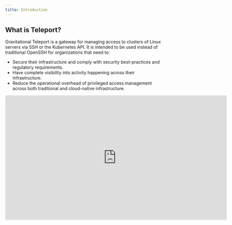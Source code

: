 ```yaml
---
title: Introduction
---
```


## What is Teleport?

Gravitational Teleport is a gateway for managing access to clusters of Linux
servers via SSH or the Kubernetes API. It is intended to be used instead of
traditional OpenSSH for organizations that need to:

- Secure their infrastructure and comply with security best-practices and
  regulatory requirements.
- Have complete visibility into activity happening across their infrastructure.
- Reduce the operational overhead of privileged access management across both
  traditional and cloud-native infrastructure.

<iframe
  width="712"
  height="400"
  src="https://www.youtube.com/embed/GvAD5aNcdBA?rel=0&modestbranding=1&widget_referrer=gravitational.com/teleport/docs"
  frameBorder="0"
  allow="accelerometer; autoplay; encrypted-media; gyroscope; picture-in-picture"
  allowFullScreen
/>

Teleport aims to be a cloud-native SSH solution, i.e. it makes it natural to think of
environments, not servers. Below is a list of the most popular Teleport features:

- Single SSH/Kubernetes access gateway for an entire organization.
- SSH certificate based authentication instead of static keys.
- Avoid key distribution and [trust on first use](https://en.wikipedia.org/wiki/Trust_on_first_use) issues by using auto-expiring keys signed by a cluster certificate authority (CA).
- Enforce 2nd factor authentication.
- Connect to clusters located behind firewalls without direct Internet access via SSH bastions.
- Collaboratively troubleshoot issues through session sharing.
- Discover online servers and Docker containers within a cluster with dynamic node labels.
- The ability to manage trust between teams, organizations and data centers.
- SSH/Kubernetes access into behind-firewall environments without any open ports.
- Role-based access control (RBAC) for SSH.
- A single tool ("pane of glass") to manage RBAC for both SSH and Kubernetes.
- Audit log with session recording/replay.
- Kubernetes audit log, including the recording of interactive commands executed via `kubectl`.
- The same workflows and ease of use that devs get with familiar `ssh` / `kubectl` commands.
- Ability to run in "agentless" mode, i.e. most Teleport features are
  available on clusters with pre-existing SSH daemons, usually `sshd`.

Teleport is available through the free, open source edition ("Teleport Community Edition")
or a commercial edition ("Teleport Enterprise Edition").

## Operating System Support

Teleport is officially supported on the platforms listed below. It is worth noting
that the open source community has been successful in building and running Teleport on
UNIX variants other than Linux [2].

| Operating System | Teleport Client | Teleport Server |
| - | - | - |
| Linux v2.6+ | yes | yes |
| MacOS v10.12+ | yes | yes |
| Windows [1] | yes [1] | no |

[1] *Teleport server does not run on Windows yet, but `tsh` (the Teleport client)
can be used on Windows to execute `tsh login` to retrieve a user's SSH
certificate and use it with `ssh`, the OpenSSH client, running on a Windows
client machine.*

[2] *Teleport is written in Go and it is theoretically possible to build it on
any OS supported by the [Golang toolchain](https://github.com/golang/go/wiki/MinimumRequirements)*.

## Teleport Community

The Community Edition is [on Github](https://github.com/gravitational/teleport)
if you want to dive into the
code. This documentation is also available in [the Github
repository](https://github.com/gravitational/teleport/tree/master/docs), so feel
free to create an issue or pull request if you have comments.

- [Quickstart Guide](quickstart.mdx) - A quick tutorial to show off the basic
  capabilities of Teleport. A good place to start if you want to jump right in.
- [Teleport Architecture](architecture/teleport-architecture-overview.mdx) - This section covers the underlying
  design principles of Teleport and provides a detailed description of Teleport's
  architecture. A good place to learn about Teleport's design and how it works.
- [User Manual](user-manual.mdx) - This manual expands on the Quickstart and
  provides end users with all they need to know about how to use Teleport.
- [Admin Manual](admin-guide.mdx) - This manual covers installation and
  configuration of Teleport and the ongoing management of Teleport.
- [FAQ](faq.mdx) - Common questions about Teleport.

## Teleport Enterprise

Teleport Enterprise is built around the open-source core in Teleport Community,
with the added benefits of role-based access control (RBAC) and easy
integration with identity managers for single sign-on (SSO). Because the
majority of documentation between the Community and Enterprise Editions overlap,
we have separated out the documentation that is specific to Teleport Enterprise.

- [Teleport Enterprise Introduction](enterprise/index.mdx) - Overview of the additional capabilities of Teleport Enterprise.
- [Teleport Enterprise Quick Start](enterprise/quickstart-enterprise.mdx) - A quick tutorial to show off the basic capabilities of Teleport Enterprise.
  A good place to start if you want to jump right in.
- [RBAC for SSH](enterprise/ssh-rbac.mdx) - Details on how Teleport Enterprise provides Role-based Access Controls (RBAC) for SSH.
- [SSO for SSH](enterprise/ssh-sso.mdx) - Overview on how Teleport Enterprise works with external identity providers for single sign-on (SSO).

## Guides

We also have several guides that go through the most typical configurations and integrations.

- [Kubernetes Integration](kubernetes-ssh.mdx) - How to configure Teleport to serve as a unified gateway for Kubernetes clusters and clusters of regular SSH nodes.
- [AWS Guide](aws-oss-guide.mdx)

## Why Build Teleport?

Mature tech companies with significant infrastructure footprints tend to implement most
of these patterns internally. Teleport allows smaller companies without significant in-house
SSH expertise to easily adopt them, as well. Teleport comes with an accessible Web UI
and a very permissive [Apache 2.0](https://github.com/gravitational/teleport/blob/master/LICENSE)
license to facilitate adoption and use.

Being a complete standalone tool, Teleport can be used as a software library enabling
trust management in complex multi-cluster, multi-region scenarios across many teams
within multiple organizations.

## Who Built Teleport?

Teleport was created by [Gravitational Inc](https://gravitational.com). We have built
Teleport by borrowing from our previous experiences at Rackspace. It has been extracted
from [Gravity](https://gravitational.com/gravity/), our system for helping our clients
to deploy and remotely manage their SaaS applications on many cloud regions or even on-premise.

## Support and Contributing

We offer a few different options for support. First, we try to provide clear and comprehensive documentation. Documentation is also available in [the Github repository](https://github.com/gravitational/teleport/tree/master/docs), so feel free to create a PR or file an issue if you think improvements can be made.

If you still have questions after reviewing our docs, you can also:

- Join the [Teleport Community](https://community.gravitational.com/c/teleport) to ask questions. Our engineers are available there to help you.
- If you want to contribute to Teleport or file a bug report/issue, you can do so by creating an issue in [Github](https://github.com/gravitational/teleport/).
- If you are interested in [Teleport Enterprise](enterprise/index.mdx) or more responsive support during a POC, we can also create a dedicated Slack channel for you during your POC. You can [reach out to us through our website](https://gravitational.com/teleport/) or email us at [sales@gravitational.com](mailto:sales@gravitational.com) to arrange for a POC.

Teleport is made by [Gravitational](https://gravitational.com/), and we hope you
enjoy using it. If you have comments or questions, feel free to reach out
to the Gravitational Team:
[info@gravitational.com](mailto:info@gravitational.com).
